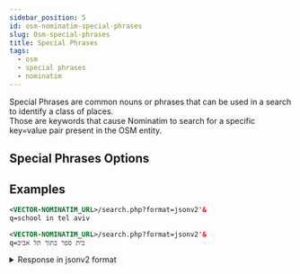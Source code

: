 ```yaml
---
sidebar_position: 5
id: osm-nominatim-special-phrases
slug: Osm-special-phrases
title: Special Phrases
tags:
  - osm
  - special phrases
  - nominatim
---
```



Special Phrases are common nouns or phrases that can be used in a search to identify a class of places. <br />
Those are keywords that cause Nominatim to search for a specific key=value pair present in the OSM entity.

## Special Phrases Options

<DataGridSpecialPhrases></DataGridSpecialPhrases>

## Examples

``` xml title='Request in English'
<VECTOR-NOMINATIM_URL>/search.php?format=jsonv2'&
q=school in tel aviv
```

``` xml title='Request in Hebrew'
<VECTOR-NOMINATIM_URL>/search.php?format=jsonv2'&
q=בית ספר בתוך תל אביב
```

<details>
  <summary>Response in jsonv2 format</summary>

```
[
  {
      "place_id": 371349364,
      "licence": "Data © OpenStreetMap contributors, ODbL 1.0. http://osm.org/copyright",
      "osm_type": "way",
      "osm_id": 405360284,
      "lat": "32.0866755",
      "lon": "34.78522392879019",
      "category": "amenity",
      "type": "school",
      "place_rank": 30,
      "importance": 0.3996636286275556,
      "addresstype": "amenity",
      "name": "גימנסיה הרצליה",
      "display_name": "גימנסיה הרצליה, דוד רמז, הצפון החדש - סביבת ככר המדינה, תל אביב - יפו, הצפון החדש, תל אביב-יפו, נפת תל אביב, מחוז תל אביב, 6296802, ישראל",
      "boundingbox": [
          "32.0860104",
          "32.0875880",
          "34.7843618",
          "34.7860641"
      ]
  },
  {
      "place_id": 371344929,
      "licence": "Data © OpenStreetMap contributors, ODbL 1.0. http://osm.org/copyright",
      "osm_type": "way",
      "osm_id": 140917803,
      "lat": "32.09302495",
      "lon": "34.79094265017193",
      "category": "amenity",
      "type": "school",
      "place_rank": 30,
      "importance": 0.23859140675544002,
      "addresstype": "amenity",
      "name": "בית ספר עירוני ד'",
      "display_name": "בית ספר עירוני ד', רב צעיר, הצפון החדש - החלק הצפוני, תל אביב - יפו, הצפון החדש, תל אביב-יפו, נפת תל אביב, מחוז תל אביב, 6230231, ישראל",
      "boundingbox": [
          "32.0922268",
          "32.0938329",
          "34.7906316",
          "34.7912568"
      ]
  }
]
```

</details>
